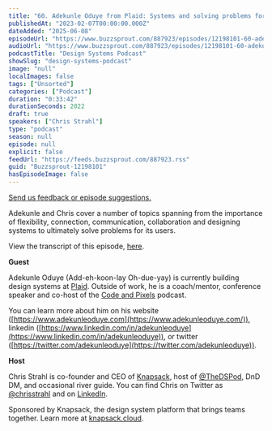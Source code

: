 ```yaml
---
title: "60. Adekunle Oduye from Plaid: Systems and solving problems for its users"
publishedAt: "2023-02-07T00:00:00.000Z"
dateAdded: "2025-06-08"
episodeUrl: "https://www.buzzsprout.com/887923/episodes/12198101-60-adekunle-oduye-from-plaid-systems-and-solving-problems-for-its-users.mp3"
audioUrl: "https://www.buzzsprout.com/887923/episodes/12198101-60-adekunle-oduye-from-plaid-systems-and-solving-problems-for-its-users.mp3"
podcastTitle: "Design Systems Podcast"
showSlug: "design-systems-podcast"
image: "null"
localImages: false
tags: ["Unsorted"]
categories: ["Podcast"]
duration: "0:33:42"
durationSeconds: 2022
draft: true
speakers: ["Chris Strahl"]
type: "podcast"
season: null
episode: null
explicit: false
feedUrl: "https://feeds.buzzsprout.com/887923.rss"
guid: "Buzzsprout-12198101"
hasEpisodeImage: false
---
```

[Send us feedback or episode suggestions.](https://www.buzzsprout.com/twilio/text_messages/887923/open_sms)

Adekunle and Chris cover a number of topics spanning from the importance of flexibility, connection, communication, collaboration and designing systems to ultimately solve problems for its users. 

View the transcript of this episode, [here](https://docs.google.com/document/d/1jZLZUvqbvjIQIyNC9m_OZIS93Q8Stihm/edit).

**Guest**

Adekunle Oduye (Add-eh-koon-lay Oh-due-yay) is currently building design systems at [Plaid](https://plaid.com/). Outside of work, he is a coach/mentor, conference speaker and co-host of the [Code and Pixels](https://www.codeandpixels.fm/) podcast. 

You can learn more about him on his website ([https://www.adekunleoduye.com](https://www.adekunleoduye.com/)), linkedin ([https://www.linkedin.com/in/adekunleoduye](https://www.linkedin.com/in/adekunleoduye)), or twitter ([https://twitter.com/adekunleoduye](https://twitter.com/adekunleoduye)).

**Host**

Chris Strahl is co-founder and CEO of [Knapsack](https://www.knapsack.cloud/), host of [@TheDSPod](https://twitter.com/thedspod), DnD DM, and occasional river guide. You can find Chris on Twitter as [@chrisstrahl](https://twitter.com/chrisstrahl) and on [LinkedIn](https://www.linkedin.com/in/chrisstrahl/).

Sponsored by Knapsack, the design system platform that brings teams together. Learn more at [knapsack.cloud](https://www.knapsack.cloud/?utm_source=podcast).
